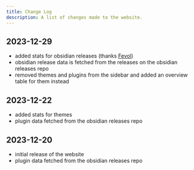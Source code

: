 ---
title: Change Log
description: A list of changes made to the website.
---

## 2023-12-29

- added stats for obsidian releases (thanks [Fevol](https://github.com/Fevol))
- obsidian release data is fetched from the releases on the obsidian releases repo
- removed themes and plugins from the sidebar and added an overview table for them instead

## 2023-12-22

- added stats for themes
- plugin data fetched from the obsidian releases repo

## 2023-12-20

- initial release of the website
- plugin data fetched from the obsidian releases repo